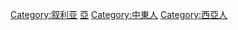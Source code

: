 {{Commonscat|People of Syria}}

[[Category:叙利亚|Category:叙利亚]]
[[Category:各国人物|亞]]
[[Category:中東人|Category:中東人]]
[[Category:西亞人|Category:西亞人]]